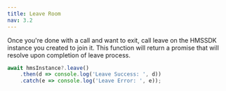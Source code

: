 ```yaml
---
title: Leave Room
nav: 3.2
---
```


Once you're done with a call and want to exit, call leave on the HMSSDK instance you created to join it. This function will return a promise that will resolve upon completion of leave process.

```js
await hmsInstance?.leave()
    .then(d => console.log('Leave Success: ', d))
    .catch(e => console.log('Leave Error: ', e));
```
